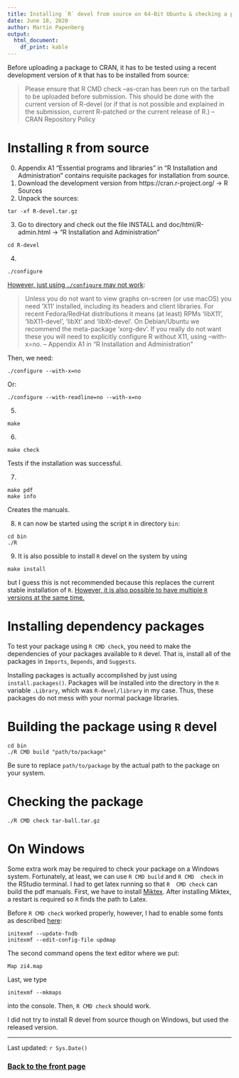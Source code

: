 ```yaml
---
title: Installing `R` devel from source on 64-Bit Ubuntu & checking a package
date: June 18, 2020
author: Martin Papenberg
output:
  html_document:
    df_print: kable
---
```


Before uploading a package to CRAN, it has to be tested using a recent
development version of `R` that has to be installed from source:

> Please ensure that R CMD check --as-cran has been run on the tarball 
to be uploaded before submission. This should be done with the current 
version of R-devel (or if that is not possible and explained in the 
submission, current R-patched or the current release of R.) -- CRAN 
Repository Policy

# Installing `R` from source

0. Appendix A1 "Essential programs and libraries" in "R Installation and 
Administration" contains requisite packages for installation from source.
1. Download the development version from https://cran.r-project.org/ 
$\to$ R Sources
2. Unpack the sources: 

```
tar -xf R-devel.tar.gz
```

3. Go to directory and check out the file INSTALL and 
doc/html/R-admin.html $\to$ "R Installation and Administration"

```
cd R-devel
```

4. 

```
./configure 
```

[However, just using `./configure` may not work](https://stackoverflow.com/questions/17473547/error-with-readline-yes-default-and-headers-libs-are-not-available):

> Unless you do not want to view graphs on-screen (or use macOS) you need 
‘X11’ installed, including its headers and client libraries. For recent 
Fedora/RedHat distributions it means (at least) RPMs ‘libX11’, 
‘libX11-devel’, ‘libXt’ and ‘libXt-devel’. On Debian/Ubuntu we recommend 
the meta-package ‘xorg-dev’. If you really do not want these you will 
need to explicitly configure R without X11, using --with-x=no. -- 
Appendix A1 in "R Installation and Administration"

Then, we need: 

```
./configure --with-x=no
```

Or: 

```
./configure --with-readline=no --with-x=no
```

5. 

```
make
```

6. 

```
make check
```

Tests if the installation was successful.

7. 

```
make pdf
make info
```

Creates the manuals.

8. `R` can now be started using the script `R` in directory `bin`:

```
cd bin
./R
```

9. It is also possible to install `R` devel on the system by using 

```
make install
```

but I guess this is not recommended because this replaces 
the current stable installation of `R`. [However, it is also possible 
to have multiple `R` versions at the same 
time.](https://docs.rstudio.com/resources/install-r-source/)

# Installing dependency packages

To test your package using `R CMD check`, you need to make the 
dependencies of your packages available to `R` devel. That is, install 
all of the packages in `Imports`, `Depends`, and `Suggests`.

Installing packages is actually accomplished by just using 
`install.packages()`. Packages will be installed into the directory in 
the `R` variable `.Library`, which was `R-devel/library` in my case.
Thus, these packages do not mess with your normal package libraries.

# Building the package using `R` devel

```
cd bin
./R CMD build "path/to/package"
```

Be sure to replace `path/to/package` by the actual path to the package 
on your system.

# Checking the package

```
./R CMD check tar-ball.tar.gz
```

# On Windows

Some extra work may be required to check your package on a Windows 
system. Fortunately, at least, we can use `R CMD build` and `R CMD 
check` in the RStudio terminal. I had to get latex running so that `R 
CMD check` can build the pdf manuals. First, we have to install 
[Miktex](miktex.org). After installing Miktex, a restart is required so 
`R` finds the path to Latex.

Before `R CMD check` worked properly, however, I had to enable some 
fonts as described 
[here](https://tex.stackexchange.com/questions/125274/error-font-ts1-zi4r-at-540-not-found):

```
initexmf --update-fndb
initexmf --edit-config-file updmap
```

The second command opens the text editor where we put:

```
Map zi4.map
```

Last, we type

```
initexmf --mkmaps
```

into the console. Then, `R CMD check` should work.

I did not try to install R devel from source though on Windows, but 
used the released version.

---

Last updated: `r Sys.Date()`

### <a href="index.html">Back to the front page</a>

&nbsp;
